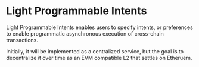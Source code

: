 # Light Programmable Intents

Light Programmable Intents enables users to specify intents, or preferences to enable programmatic asynchronous execution of cross-chain transactions.

Initially, it will be implemented as a centralized service, but the goal is to decentralize it over time as an EVM compatible L2 that settles on Etheruem.
